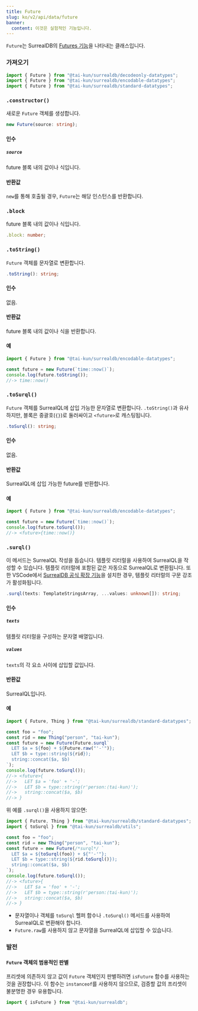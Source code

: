 ```yaml
---
title: Future
slug: ko/v2/api/data/future
banner:
  content: 이것은 실험적인 기능입니다.
---
```



`Future`는 SurrealDB의 [Futures 기능](https://surrealdb.com/docs/surrealql/datamodel/futures)을 나타내는 클래스입니다.

### 가져오기

```ts
import { Future } from "@tai-kun/surrealdb/decodeonly-datatypes";
import { Future } from "@tai-kun/surrealdb/encodable-datatypes";
import { Future } from "@tai-kun/surrealdb/standard-datatypes";
```

### `.constructor()`

새로운 `Future` 객체를 생성합니다.

```ts
new Future(source: string);
```

#### 인수

##### `source`

future 블록 내의 값이나 식입니다.

#### 반환값

`new`를 통해 호출될 경우, `Future`는 해당 인스턴스를 반환합니다.

### `.block` <Badge variant="instance" /><Badge variant="property" /><Badge variant="decodeonly" />

future 블록 내의 값이나 식입니다.

```ts
.block: number;
```

### `.toString()` <Badge variant="instance" /><Badge variant="method" /><Badge variant="encodable" />

`Future` 객체를 문자열로 변환합니다.

```ts
.toString(): string;
```

#### 인수

없음.

#### 반환값

future 블록 내의 값이나 식을 반환합니다.

#### 예

```ts
import { Future } from "@tai-kun/surrealdb/encodable-datatypes";

const future = new Future(`time::now()`);
console.log(future.toString());
//-> time::now()
```

### `.toSurql()` <Badge variant="instance" /><Badge variant="method" /><Badge variant="encodable" />

`Future` 객체를 SurrealQL에 삽입 가능한 문자열로 변환합니다. `.toString()`과 유사하지만, 블록은 중괄호(`{}`)로 둘러싸이고 `<future>`로 캐스팅됩니다.

```ts
.toSurql(): string;
```

#### 인수

없음.

#### 반환값

SurrealQL에 삽입 가능한 future를 반환합니다.

#### 예

```ts
import { Future } from "@tai-kun/surrealdb/encodable-datatypes";

const future = new Future(`time::now()`);
console.log(future.toSurql());
//-> <future>{time::now()}
```

### `.surql()` <Badge variant="static" /><Badge variant="method" /><Badge variant="standard" />

이 메서드는 SurrealQL 작성을 돕습니다. 템플릿 리터럴을 사용하여 SurrealQL을 작성할 수 있습니다. 템플릿 리터럴에 포함된 값은 자동으로 SurrealQL로 변환됩니다. 또한 VSCode에서 [SurrealDB 공식 확장 기능](https://marketplace.visualstudio.com/items?itemName=surrealdb.surrealql)을 설치한 경우, 템플릿 리터럴의 구문 강조가 활성화됩니다.

```ts
.surql(texts: TemplateStringsArray, ...values: unknown[]): string;
```

#### 인수

##### `texts`

템플릿 리터럴을 구성하는 문자열 배열입니다.

##### `values`

`texts`의 각 요소 사이에 삽입할 값입니다.

#### 반환값

SurrealQL입니다.

#### 예

```ts
import { Future, Thing } from "@tai-kun/surrealdb/standard-datatypes";

const foo = "foo";
const rid = new Thing("person", "tai-kun");
const future = new Future(Future.surql`
  LET $a = ${foo} + ${Future.raw("'-'")};
  LET $b = type::string(${rid});
  string::concat($a, $b)
`);
console.log(future.toSurql());
//-> <future>{
//->   LET $a = 'foo' + '-';
//->   LET $b = type::string(r'person:⟨tai-kun⟩');
//->   string::concat($a, $b)
//-> }
```

위 예를 `.surql()`을 사용하지 않으면:

```ts
import { Future, Thing } from "@tai-kun/surrealdb/standard-datatypes";
import { toSurql } from "@tai-kun/surrealdb/utils";

const foo = "foo";
const rid = new Thing("person", "tai-kun");
const future = new Future(/*surql*/ `
  LET $a = ${toSurql(foo)} + ${"'-'"};
  LET $b = type::string(${rid.toSurql()});
  string::concat($a, $b)
`);
console.log(future.toSurql());
//-> <future>{
//->   LET $a = 'foo' + '-';
//->   LET $b = type::string(r'person:⟨tai-kun⟩');
//->   string::concat($a, $b)
//-> }
```

- 문자열이나 객체를 `toSurql` 헬퍼 함수나 `.toSurql()` 메서드를 사용하여 SurrealQL로 변환해야 합니다.
- `Future.raw`를 사용하지 않고 문자열을 SurrealQL에 삽입할 수 있습니다.

### 발전

#### `Future` 객체의 범용적인 판별

프리셋에 의존하지 않고 값이 `Future` 객체인지 판별하려면 `isFuture` 함수를 사용하는 것을 권장합니다. 이 함수는 `instanceof`를 사용하지 않으므로, 검증할 값의 프리셋이 불분명한 경우 유용합니다.

```ts
import { isFuture } from "@tai-kun/surrealdb";
```
